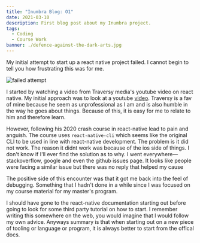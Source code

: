 ```yaml
---
title: "Inumbra Blog: O1"
date: 2021-03-10
description: First blog post about my Inumbra project.
tags:
  - Coding
  - Course Work
banner: ./defence-against-the-dark-arts.jpg
---
```



My initial attempt to start up a react native project failed. I cannot begin to tell you how frustrating this was for me. 

![failed attempt](./failed-attempt1.png)

I started by watching a video from Traversy media's youtube video on react native. My initial approach was to look at a youtube [video](https://youtu.be/Hf4MJH0jDb4). Traversy is a fav of mine because he seem as unprofessional as I am and is also humble in the way he goes about things. Because of this, it is easy for me to relate to him and therefore learn. 

However, following his 2020 crash course in react-native lead to pain and anguish. The course uses `react-native-cli` which seems like the original CLI to be used in line with react-native development. The problem is it did not work. The reason it didnt work was because of the ios side of things. I don't know if I'll ever find the solution as to why. I went everywhere— stackoverflow, google and even the github issues page. It looks like people were facing a similar issue but there was no reply that helped my cause

The positive side of this encounter was that it got me back into the feel of debugging. Something that I hadn't done in a while since I was focused on my course material for my master's program.

I should have gone to the react-native documentation starting out before going to look for some third party tutorial on how to start. I remember writing this somewhere on the web, you would imagine that I would follow my own advice. Anyways summary is that when starting out on a new piece of tooling or language or program, it is always better to start from the offical docs.
